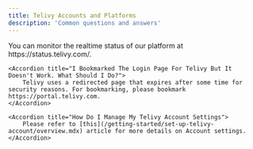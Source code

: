 ```yaml
---
title: Telivy Accounts and Platforms
description: 'Common questions and answers'
---
```


<AccordionGroup>
    <Accordion title="How Do I Check If Telivy Is Down">
        You can monitor the realtime status of our platform at https://status.telivy.com/.
    </Accordion>

    <Accordion title="I Bookmarked The Login Page For Telivy But It Doesn't Work. What Should I Do?">
        Telivy uses a redirected page that expires after some time for security reasons. For bookmarking, please bookmark https://portal.telivy.com.
    </Accordion>

    <Accordion title="How Do I Manage My Telivy Account Settings">
        Please refer to [this](/getting-started/set-up-telivy-account/overview.mdx) article for more details on Account settings.
    </Accordion>
</AccordionGroup>

